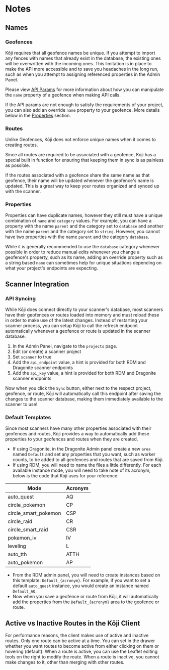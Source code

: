 # Notes

## Names

### Geofences

Kōji requires that all geofence names be unique. If you attempt to import any fences with names that already exist in the database, the existing ones will be overwritten with the incoming ones. This limitation is in place to make the API more accessible and to save you headaches in the long run, such as when you attempt to assigning referenced properties in the Admin Panel.

Please view [API Params](../api-reference/params) for more information about how you can manipulate the `name` property of a geofence when making API calls.

If the API params are not enough to satisfy the requirements of your project, you can also add an override `name` property to your geofence. More details below in the [Properties](#properties) section.

### Routes

Unlike Geofences, Kōji does not enforce unique names when it comes to creating routes.

Since all routes are required to be associated with a geofence, Kōji has a special built in function for ensuring that keeping them in sync is as painless as possible.

If the routes associated with a geofence share the same name as that geofence, their name will be updated whenever the geofence's name is updated. This is a great way to keep your routes organized and synced up with the scanner.

### Properties

Properties can have duplicate names, however they still must have a unique combination of `name` and `category` values. For example, you can have a property with the name `parent` and the category set to `database` and another with the name `parent` and the category set to `string`. However, you cannot have two properties with the name `parent` and the category `database`.

While it is generally recommended to use the `database` category whenever possible in order to reduce manual edits whenever you change a geofence's property, such as its name, adding an override property such as a string based `name` can sometimes help for unique situations depending on what your project's endpoints are expecting.

## Scanner Integration

### API Syncing

While Kōji does connect directly to your scanner's database, most scanners have their geofences or routes loaded into memory and must reload these in order to make use of the latest changes. Instead of restarting your scanner process, you can setup Kōji to call the refresh endpoint automatically whenever a geofence or route is updated in the scanner database.

1. In the Admin Panel, navigate to the `projects` page.
1. Edit (or create) a scanner project
1. Set `scanner` to true
1. Add the `api_endpoint` value, a hint is provided for both RDM and Dragonite scanner endpoints
1. Add the `api_key` value, a hint is provided for both RDM and Dragonite scanner endpoints

Now when you click the `Sync` button, either next to the respect project, geofence, or route, Kōji will automatically call this endpoint after saving the changes to the scanner database, making them immediately available to the scanner to use!

### Default Templates

Since most scanners have many other properties associated with their geofences and routes, Kōji provides a way to automatically add these properties to your geofences and routes when they are created.

- If using Dragonite, in the Dragonite Admin panel create a new `area` named `Default` and set any properties that you want, such as worker counts, to be added to all geofences and routes that are saved from Kōji.
- If using RDM, you will need to name the files a little differently. For each available instance mode, you will need to take note of its acronym, below is the code that Kōji uses for your reference:

| Mode                 | Acronym |
| -------------------- | ------- |
| auto_quest           | AQ      |
| circle_pokemon       | CP      |
| circle_smart_pokemon | CSP     |
| circle_raid          | CR      |
| circle_smart_raid    | CSR     |
| pokemon_iv           | IV      |
| leveling             | L       |
| auto_tth             | ATTH    |
| auto_pokemon         | AP      |

- From the RDM admin panel, you will need to create instances based on this template: `Default_{acronym}`. For example, if you want to set a default `auto_quest` instance, you would create an instance named `Default_AQ`.
- Now when you save a geofence or route from Kōji, it will automatically add the properties from the `Default_{acronym}` area to the geofence or route.

## Active vs Inactive Routes in the Kōji Client

For performance reasons, the client makes use of active and inactive routes. Only one route can be active at a time. You can set in the drawer whether you want routes to become active from either clicking on them or hovering (default). When a route is active, you can use the Leaflet editing tools on the right to modify the route. When a route is inactive, you cannot make changes to it, other than merging with other routes.
